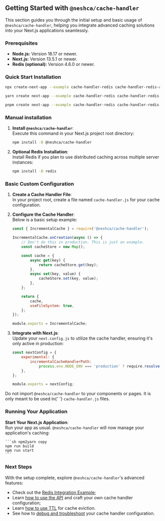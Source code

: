 
## Getting Started with `@neshca/cache-handler`

This section guides you through the initial setup and basic usage of `@neshca/cache-handler`, helping you integrate advanced caching solutions into your Next.js applications seamlessly.

### Prerequisites

-   **Node.js:** Version 18.17 or newer.
-   **Next.js:** Version 13.5.1 or newer.
-   **Redis (optional):** Version 4.6.0 or newer.

### Quick Start Installation

```sh copy
npx create-next-app --example cache-handler-redis cache-handler-redis-app
```

```sh copy
yarn create next-app --example cache-handler-redis cache-handler-redis-app
```

```sh copy
pnpm create next-app --example cache-handler-redis cache-handler-redis-app
```

### Manual installation

1. **Install `@neshca/cache-handler`**:  
   Execute this command in your Next.js project root directory:

    ```sh npm2yarn copy
    npm install -D @neshca/cache-handler
    ```

2. **Optional Redis Installation**:  
   Install Redis if you plan to use distributed caching across multiple server instances:

    ```sh npm2yarn copy
    npm install -D redis
    ```

### Basic Custom Configuration

1. **Create a Cache Handler File**:  
   In your project root, create a file named `cache-handler.js` for your cache configuration.

2. **Configure the Cache Handler**:  
   Below is a basic setup example:

    ```js filename="cache-handler.js" copy
    const { IncrementalCache } = require('@neshca/cache-handler');

    IncrementalCache.onCreation(async () => {
        // Don't do this in production. This is just an example.
        const cacheStore = new Map();

        const cache = {
            async get(key) {
                return cacheStore.get(key);
            },
            async set(key, value) {
                cacheStore.set(key, value);
            },
        };

        return {
            cache,
            useFileSystem: true,
        };
    });

    module.exports = IncrementalCache;
    ```

3. **Integrate with Next.js**:  
   Update your `next.config.js` to utilize the cache handler, ensuring it's only active in production:

    ```js filename="next.config.js" copy
    const nextConfig = {
        experimental: {
            incrementalCacheHandlerPath:
                process.env.NODE_ENV === 'production' ? require.resolve('./cache-handler') : undefined,
        },
    };

    module.exports = nextConfig;
    ```

<Callout type="info">
    Do not import <code>@neshca/cache-handler</code> to your components or pages. It is only meant to be used in{' '}
    <code>cache-handler.js</code> files.
</Callout>

### Running Your Application

**Start Your Next.js Application**:  
 Run your app as usual. `@neshca/cache-handler` will now manage your application's caching:

    ```sh npm2yarn copy
    npm run build
    npm run start
    ```

### Next Steps

With the setup complete, explore `@neshca/cache-handler`'s advanced features:

-   Check out the [Redis Integration Example](/redis-stack);
-   Learn [how to use the API](/configuration/on-creation) and craft your own cache handler configuration;
-   Learn [how to use TTL](/configuration/ttl) for cache eviction.
-   See how to [debug and troubleshoot](/troubleshooting) your cache handler configuration.
